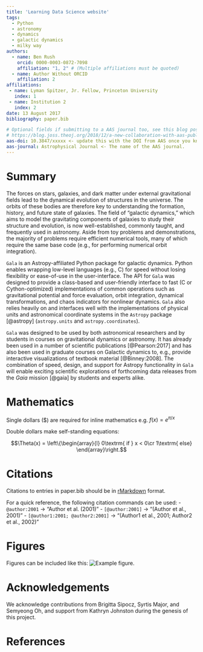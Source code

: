 ```yaml
---
title: 'Learning Data Science website'
tags:
  - Python
  - astronomy
  - dynamics
  - galactic dynamics
  - milky way
authors:
  - name: Ben Rush
    orcid: 0000-0003-0872-7098
    affiliation: "1, 2" # (Multiple affiliations must be quoted)
  - name: Author Without ORCID
    affiliation: 2
affiliations:
 - name: Lyman Spitzer, Jr. Fellow, Princeton University
   index: 1
 - name: Institution 2
   index: 2
date: 13 August 2017
bibliography: paper.bib

# Optional fields if submitting to a AAS journal too, see this blog post:
# https://blog.joss.theoj.org/2018/12/a-new-collaboration-with-aas-publishing
aas-doi: 10.3847/xxxxx <- update this with the DOI from AAS once you know it.
aas-journal: Astrophysical Journal <- The name of the AAS journal.
---
```


# Summary

The forces on stars, galaxies, and dark matter under external gravitational
fields lead to the dynamical evolution of structures in the universe. The orbits
of these bodies are therefore key to understanding the formation, history, and
future state of galaxies. The field of "galactic dynamics," which aims to model
the gravitating components of galaxies to study their structure and evolution,
is now well-established, commonly taught, and frequently used in astronomy.
Aside from toy problems and demonstrations, the majority of problems require
efficient numerical tools, many of which require the same base code (e.g., for
performing numerical orbit integration).

``Gala`` is an Astropy-affiliated Python package for galactic dynamics. Python
enables wrapping low-level languages (e.g., C) for speed without losing
flexibility or ease-of-use in the user-interface. The API for ``Gala`` was
designed to provide a class-based and user-friendly interface to fast (C or
Cython-optimized) implementations of common operations such as gravitational
potential and force evaluation, orbit integration, dynamical transformations,
and chaos indicators for nonlinear dynamics. ``Gala`` also relies heavily on and
interfaces well with the implementations of physical units and astronomical
coordinate systems in the ``Astropy`` package [@astropy] (``astropy.units`` and
``astropy.coordinates``).

``Gala`` was designed to be used by both astronomical researchers and by
students in courses on gravitational dynamics or astronomy. It has already been
used in a number of scientific publications [@Pearson:2017] and has also been
used in graduate courses on Galactic dynamics to, e.g., provide interactive
visualizations of textbook material [@Binney:2008]. The combination of speed,
design, and support for Astropy functionality in ``Gala`` will enable exciting
scientific explorations of forthcoming data releases from the *Gaia* mission
[@gaia] by students and experts alike.

# Mathematics

Single dollars ($) are required for inline mathematics e.g. $f(x) = e^{\pi/x}$

Double dollars make self-standing equations:

$$\Theta(x) = \left\{\begin{array}{l}
0\textrm{ if } x < 0\cr
1\textrm{ else}
\end{array}\right.$$


# Citations

Citations to entries in paper.bib should be in
[rMarkdown](http://rmarkdown.rstudio.com/authoring_bibliographies_and_citations.html)
format.

For a quick reference, the following citation commands can be used:
- `@author:2001`  ->  "Author et al. (2001)"
- `[@author:2001]` -> "(Author et al., 2001)"
- `[@author1:2001; @author2:2001]` -> "(Author1 et al., 2001; Author2 et al., 2002)"

# Figures

Figures can be included like this: ![Example figure.](figure.png)

# Acknowledgements

We acknowledge contributions from Brigitta Sipocz, Syrtis Major, and Semyeong
Oh, and support from Kathryn Johnston during the genesis of this project.

# References